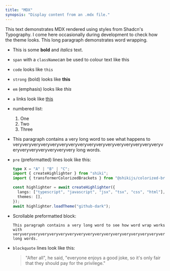 ```yaml
---
title: "MDX"
synopsis: "Display content from an .mdx file."
---
```


This text demonstrates MDX rendered using styles from Shadcn's Typography. I
come here occasionally during development to check how the theme looks. This
long paragraph demonstrates word wrapping.

- This is some **bold** and _italics_ text.
- `span` with a `className`can be used to colour text
  <span className="text-purple-500">like this </span>
- `code` looks like `this`
- `strong` (bold) looks like <strong>this</strong>
- `em` (emphasis) looks like <em>this</em>
- `a` links look like <a href="#">this</a>
- numbered list:

  1. One
  1. Two
  1. Three

- This paragraph contains a very long word to see what happens to
  veryveryveryveryveryveryveryveryveryveryveryveryveryveryveryveryveryveryveryveryveryveryvery
  long words.

- `pre` (preformatted) lines look like this:

  ```typescript
  type X = "A" | "B" | "C";
  import { createHighlighter } from "shiki";
  import { transformerColorizedBrackets } from "@shikijs/colorized-brackets";

  const highlighter = await createHighlighter({
    langs: ["typescript", "javascript", "jsx", "tsx", "css", "html"],
    themes: [],
  });
  await highlighter.loadTheme("github-dark");
  ```

- Scrollable preformatted block:

  ```
  This paragraph contains a very long word to see how word wrap works with
  veryveryveryveryveryveryveryveryveryveryveryveryveryveryveryveryveryveryveryveryveryveryvery
  long words.
  ```

- `blockquote` lines look like this:

  > "After all", he said, "everyone enjoys a good joke, so it's only fair that
  > they should pay for the privilege."
